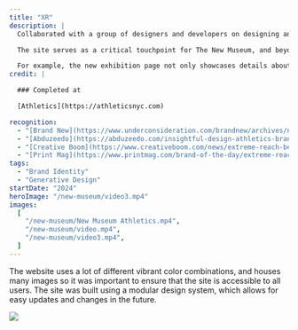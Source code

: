 ```yaml
---
title: "XR"
description: |
  Collaborated with a group of designers and developers on designing and developing the new website for New Museum. I mainly contribute to the design and development of the membership and ticketing systems, while ensuring accessibility guidelines were met throughout the website.

  The site serves as a critical touchpoint for The New Museum, and beyond refining core functions like ticket purchases and event calendars, the team worked to enhance its capacity to provide context for a wide range of audiences.

  For example, the new exhibition page not only showcases details about each specific show, but also surfaces supplemental resources, upcoming related events, and similar works from the museum’s digital archive. This approach aims to make contemporary art more accessible and engaging, whether users are physically visiting the museum or exploring from anywhere in the world.
credit: |

  ### Completed at

  [Athletics](https://athleticsnyc.com)

recognition:
  - "[Brand New](https://www.underconsideration.com/brandnew/archives/new_logo_and_identity_for_xr_by_athletics.php)"
  - "[Abduzeedo](https://abduzeedo.com/insightful-design-athletics-branding-xr-unveiled)"
  - "[Creative Boom](https://www.creativeboom.com/news/extreme-reach-becomes-xr-as-athletics-rebrands-video-production-and-management-platform/)"
  - "[Print Mag](https://www.printmag.com/brand-of-the-day/extreme-reach-unveils-forward-thinking-rebrand/?utm_campaign=later-linkinbio-print_mag&utm_content=later-41328777&utm_medium=social&utm_source=linkin.bio)"
tags:
  - "Brand Identity"
  - "Generative Design"
startDate: "2024"
heroImage: "/new-museum/video3.mp4"
images:
  [
    "/new-museum/New Museum Athletics.mp4",
    "/new-museum/video.mp4",
    "/new-museum/video3.mp4",
  ]
---
```



<Media src="/new-museum/New Museum Athletics.mp4" isVideo={true} />

<div>
  <Media src="/new-museum/video.mp4" isVideo={true} />
</div>

<div>
  <Media src="/new-museum/video2.mp4" isVideo={true} />
  The website uses a lot of different vibrant color combinations, and houses
  many images so it was important to ensure that the site is accessible to all
  users. The site was built using a modular design system, which allows for easy
  updates and changes in the future.
</div>

<Media src="/new-museum/New Museum Athletics (2).mp4" isVideo={true} />
<Media src="/new-museum/New Museum Athletics (1).mp4" isVideo={true} />

<Media src="/new-museum/NMcase Site Interactions Footer.mp4" isVideo={true} />
<Media
  src="/new-museum/NMcase Site Interactions Slideshow.mp4"
  isVideo={true}
/>

![](/new-museum/ticket.jpg)

